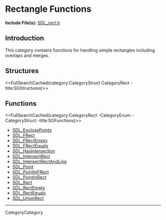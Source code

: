 
= Rectangle Functions =

'''Include File(s):''' [http://hg.libsdl.org/SDL/file/default/include/SDL_rect.h SDL_rect.h]


== Introduction ==

This category contains functions for handling simple rectangles including overlaps and merges.

<!-- #Remove this line and the ## below to use this markup if it becomes relevant to this category -->
<!-- #== Enumerations == -->
<!-- #<<FullSearchCached(category:CategoryEnum CategoryRect -title:SGEnumerations)>> -->

== Structures ==
<<FullSearchCached(category:CategoryStruct CategoryRect -title:SGStructures)>>

== Functions ==
<<FullSearchCached(category:CategoryRect -CategoryEnum -CategoryStruct -title:SGFunctions)>>

<!-- BEGIN CATEGORY LIST -->
* [[SDL_EnclosePoints]]
* [[SDL_FRect]]
* [[SDL_FRectEmpty]]
* [[SDL_FRectEquals]]
* [[SDL_HasIntersection]]
* [[SDL_IntersectRect]]
* [[SDL_IntersectRectAndLine]]
* [[SDL_Point]]
* [[SDL_PointInFRect]]
* [[SDL_PointInRect]]
* [[SDL_Rect]]
* [[SDL_RectEmpty]]
* [[SDL_RectEquals]]
* [[SDL_UnionRect]]
<!-- END CATEGORY LIST -->
----
CategoryCategory
